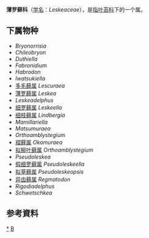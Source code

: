 {{Automatic Taxobox
| taxon = Leskeaceae
| authority = 
}}

'''薄罗藓科'''（[[学名|学名]]：''Leskeaceae''），是[[指叶苔科|指叶苔科]]下的一个属。

==下属物种==
* ''Bryonorrisia''
* ''Chileobryon''
* ''Duthiella''
* ''Fabronidium''
* ''Habrodon''
* ''Iwatsukiella''
* [[多毛藓属|多毛藓属]] ''Lescuraea''
* [[薄罗藓属|薄罗藓属]] ''Leskea''
* ''Leskeadelphus''
* [[细罗藓属|细罗藓属]] ''Leskeella''
* [[细枝藓属|细枝藓属]] ''Lindbergia''
* ''Mamillariella''
* ''Matsumuraea''
* ''Orthoamblystegium''
* [[褶藓属|褶藓属]] ''Okamuraea''
* [[拟柳叶藓属|拟柳叶藓属]] ''Orthoamblystegium''
* ''Pseudoleskea''
* [[假细罗藓属|假细罗藓属]] ''Pseudoleskeella''
* [[拟草藓属|拟草藓属]] ''Pseudoleskeopsis''
* [[异齿藓属|异齿藓属]] ''Regmatodon''
* ''Rigodiadelphus''
* ''Schwetschkea''

==参考資料==
{{reflist}}

{{taxonbar}}
[[Category:_薄罗藓科|*]]
[[Category:_灰藓目|B]]